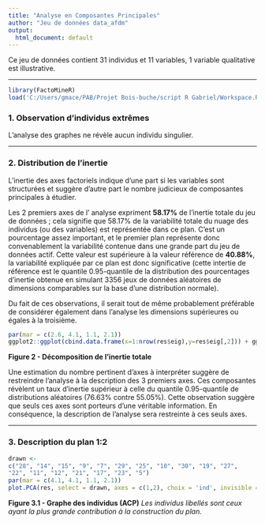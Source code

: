 ```yaml
---
title: "Analyse en Composantes Principales"
author: "Jeu de données data_afdm"
output:
  html_document: default
---
```

Ce jeu de données contient 31 individus et 11 variables, 1 variable qualitative est illustrative.

- - -

```r
library(FactoMineR)
load('C:/Users/gmace/PAB/Projet Bois-buche/script R Gabriel/Workspace.RData')
```
### 1. Observation d'individus extrêmes
L'analyse des graphes ne révèle aucun individu singulier.

- - -

### 2. Distribution de l'inertie
L'inertie des axes factoriels indique d'une part si les variables sont structurées et suggère d'autre part le nombre judicieux de composantes principales à étudier.

Les 2 premiers axes de l' analyse expriment **58.17%** de l'inertie totale du jeu de données ; cela signifie que 58.17% de la variabilité totale du nuage des individus (ou des variables) est représentée dans ce plan.
C'est un pourcentage assez important, et le premier plan représente donc convenablement la variabilité contenue dans une grande part du jeu de données actif.
Cette valeur est supérieure à la valeur référence de **40.88%**, la variabilité expliquée par ce plan est donc significative
(cette intertie de référence est le quantile 0.95-quantile de la distribution des pourcentages d'inertie obtenue en simulant 3356 jeux de données aléatoires de dimensions comparables sur la base d'une distribution normale).

Du fait de ces observations, il serait tout de même probablement préférable de considérer également dans l'analyse les dimensions supérieures ou égales à la troisième.

```r
par(mar = c(2.6, 4.1, 1.1, 2.1))
ggplot2::ggplot(cbind.data.frame(x=1:nrow(res$eig),y=res$eig[,2])) + ggplot2::aes(x=x, y=y)+ ggplot2::geom_col(fill="blue") + ggplot2::xlab("Dimension") + ggplot2::ylab("Pourcentage d'inertie") + ggplot2::ggtitle("Décomposition de l'inertie totale") + ggplot2::theme_light() + ggplot2::theme(plot.title = ggplot2::element_text(hjust =0.5)) + ggplot2::scale_x_continuous(breaks=1:nrow(res$eig))
```

**Figure 2 - Décomposition de l'inertie totale**

Une estimation du nombre pertinent d'axes à interpréter suggère de restreindre l'analyse à la description des 3 premiers axes.
Ces composantes révèlent un taux d'inertie supérieur à celle du quantile 0.95-quantile de distributions aléatoires (76.63% contre 55.05%).
Cette observation suggère que seuls ces axes sont porteurs d'une véritable information.
En conséquence, la description de l'analyse sera restreinte à ces seuls axes.

- - -

### 3. Description du plan 1:2

```r
drawn <-
c("28", "14", "15", "9", "7", "29", "25", "10", "30", "19", "27", 
"22", "11", "12", "21", "17", "23", "5")
par(mar = c(4.1, 4.1, 1.1, 2.1))
plot.PCA(res, select = drawn, axes = c(1,2), choix = 'ind', invisible = 'quali', title = '', cex = cex)
```

**Figure 3.1 - Graphe des individus (ACP)**
*Les individus libellés sont ceux ayant la plus grande contribution à la construction du plan.*

